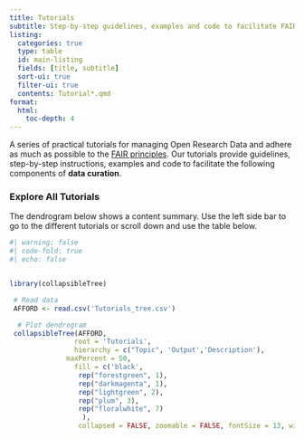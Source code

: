 ```yaml
---
title: Tutorials
subtitle: Step-by-step guidelines, examples and code to facilitate FAIRer data curation
listing:
  categories: true
  type: table
  id: main-listing
  fields: [title, subtitle]
  sort-ui: true
  filter-ui: true
  contents: Tutorial*.qmd
format:
  html:
    toc-depth: 4
---
```


 A series of practical tutorials for managing Open Research Data and adhere as much as possible to the [FAIR principles](https://www.go-fair.org/fair-principles/). Our tutorials provide guidelines, step-by-step instructions, examples and code to facilitate the following components of **data curation**.


### Explore All Tutorials
The dendrogram below shows a content summary. Use the left side bar to go to the different tutorials or scroll down and use the table below. 

```r
#| warning: false
#| code-fold: true
#| echo: false


library(collapsibleTree)

 # Read data 
 AFFORD <- read.csv('Tutorials_tree.csv')

  # Plot dendrogram 
 collapsibleTree(AFFORD, 
                root = 'Tutorials',
                hierarchy = c("Topic", 'Output','Description'),  
              maxPercent = 50,
                fill = c('black',
                 rep("forestgreen", 1), 
                 rep("darkmagenta", 1), 
                 rep("lightgreen", 2),
                 rep("plum", 3),
                 rep("floralwhite", 7)
                  ), 
                 collapsed = FALSE, zoomable = FALSE, fontSize = 13, width='90%')
```


::: {#main-listing}
:::



<!-- #### Documentation - Human Readable Information -->

<!-- |                                       |                                                                                                                                                                                                                                      | -->
<!-- |-------------------------------|-----------------------------------------| -->
<!-- | File and folder names | What convention is followed in the names of your files and folders. Include a description of what the filename parts and a schematic of the folder structure when relevant.                                                          | -->
<!-- | Procedures                        | How data were acquired (e.g., lab protocol ) and preprocessed (e.g., an image reconstruction procedure). Provide corresponding code when applicable.                                                                                 | -->
<!-- | README files                      | Include these files in the data folders, when relevant, to facilitate navigation and log exceptions, errors, etc. *As concise as possible and as detailed as necessary* (for extensive text the Procedures documents is recommended) | -->

<!-- : {.light .striped .hover  tbl-colwidths="\[25,75\]"} -->


<!-- #### Metadata - Structured information for humans and machines -->

<!-- |                                     |                                                                                                                                                                                                                                                                                               | -->
<!-- |-------------------------------|-----------------------------------------| -->
<!-- | Tabular metadata                | Tables providing information like demographics, experimental parameters, test results and any other variable required for analysis and interpretation. It can contain information encoded in the file and folder names. It can also point at location where the actual data files are stored. | -->
<!-- | 'Sidecar' metadata files (JSON) | Files adjacent to the main source data files containing additional information (e.g., acquisition hardware, location, parameters, etc). Some information may overlap and extend that provided in the tabular metadata. These files are important for machine-readability of the data.         | -->

<!-- : {.light .striped .hover  tbl-colwidths="\[25,75\]"} -->


<!-- #### Finding, Sharing and Publishing -->
<!-- |                                         |                                                                                                                                                                  | -->
<!-- |-------------------------------|-----------------------------------------| -->
<!-- | Version Control | Using Git to store and share metadata, documentation (Gitlab Wiki) and preview data                                                          | -->
<!-- | Data Indexing                       | Create your own data index to navigate through metadata and find your data sources                                                                               | -->
<!-- | Persistent Identifiers | Several open science platforms like Zenodo or Open Science framework can be used to publish citable versions of your metadata, data and documentation with a DOI | -->

<!-- : {.light .striped .hover  tbl-colwidths="\[25,75\]"} -->